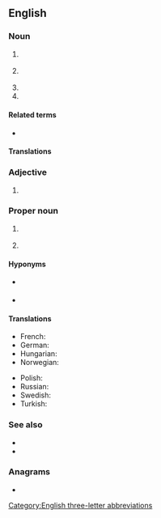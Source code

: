 {{also|ioc|IoC|íoc|ìoc}}
==English==
{{wikipedia|lang=en|dab=IOC (disambiguation)|IOC}}

===Noun===
{{en-noun|~}}

# {{lb|en|business}} {{initialism of|en|[[interoffice]] [[communication]]}}
# {{lb|en|military}} {{initialism of|en|initial operating capability}}
# {{init of|en|[[Italian]] [[organized crime]]}}
# {{init of|en|[[international]] [[oil]] [[company]]}}

====Related terms====
* {{sense|initial operating capability}} {{l|en|FOC}}

====Translations====
{{trans-top|initialism of inter-office communication}}
{{trans-mid}}
{{trans-bottom}}

===Adjective===
{{en-adj|-}}

# {{lb|en|finance|of an order}} {{initialism of|en|[[immediate]] or [[cancel]]}}

===Proper noun===
{{en-proper noun}}

# {{lb|en|sports}} {{initialism of|en|{{w|International Olympic Committee}}}}
# {{lb|en|ornithology}} {{initialism of|en|{{w|International Ornithological Committee}}}} {{q|now known as ''International Ornithologists' Union''}}

====Hyponyms====
* {{l|en|IPC}} {{gloss|International Paralympic Committee}}
* {{l|en|NOC}} {{gloss|National Olympic Committee}}

====Translations====
{{trans-top|initialism of International Olympic Committee}}
* French: {{t+|fr|CIO}}
* German: {{t+|de|IOK}}
* Hungarian: {{t+|hu|NOB}}
* Norwegian: {{t|no|IOK}}
{{trans-mid}}
* Polish: {{t+|pl|MKOl}} {{qualifier|Międzynarodowy Komitet Olimpijski}}
* Russian: {{t+|ru|МОК|m}} {{qualifier|Междунаро́дный олимпи́йский комите́т}}
* Swedish: {{t+|sv|IOK}}
* Turkish: {{t|tr|UOK}}
{{trans-bottom}}

===See also===
* {{pedia|lang=en|International Olympic Committee}}
* {{pedia|lang=en|initial operating capability}}

===Anagrams===
* {{anagrams|en|a=cio|-oic|CIO|COI|ICO|OIC|OIc.|oic}}

[[Category:English three-letter abbreviations]]